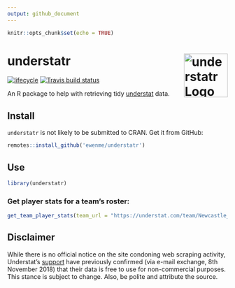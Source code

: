 ```yaml
---
output: github_document
---
```


```r
knitr::opts_chunk$set(echo = TRUE)
```

# understatr <img alt="understatr Logo" title="discogger" align="right" src="man/figures/understatr_logo.png" width="100" style="float:right;width:100px;"/>

[![lifecycle](https://img.shields.io/badge/lifecycle-experimental-orange.svg)](https://www.tidyverse.org/lifecycle/#experimental)
[![Travis build status](https://travis-ci.org/ewenme/understatr.svg?branch=master)](https://travis-ci.org/ewenme/understatr)

An R package to help with retrieving tidy [understat](https://understat.com/) data.

## Install

`understatr` is not likely to be submitted to CRAN. Get it from GitHub:

```r
remotes::install_github('ewenme/understatr')
```

## Use

```r
library(understatr)
```

### Get player stats for a team's roster:

```r
get_team_player_stats(team_url = "https://understat.com/team/Newcastle_United/2018")
```

## Disclaimer

While there is no official notice on the site condoning web scraping activity, Understat's [support](support@understat.com) have previously confirmed (via e-mail exchange, 8th November 2018) that their data is free to use for non-commercial purposes. This stance is subject to change. Also, be polite and attribute the source.
